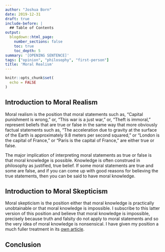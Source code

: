 ```yaml
---
author: "Joshua Born"
date: 2019-12-31
draft: true
include-before: |
  ## Table of Contents
output:
  blogdown::html_page:
    number_sections: false
    toc: true
    toc_depth: 5
summary: '[OPENING SENTENCE]'
tags: ["opinion", "philosophy", "first-person"]
title: 'Moral Realism'
---
```


```r
knitr::opts_chunk$set(
  echo = FALSE
)
```


## Introduction to Moral Realism

Moral realism is the position that moral statements such as, “Capital punishment is wrong,” or, “This war is a just war,” or, “Theft is immoral,” represent beliefs that are true or false in the same way that more obviously factual statements such as, “The acceleration due to gravity at the surface of the Earth is approximately 9.8 meters per second squared,” or “London is the capital of France,” or "Paris is the capital of France," are either true or false.

The major implication of interpreting moral statements as true or false is that moral knowledge is possible. Knowledge is often construed in philosophy as justified, true belief. If some moral statements are true and some are false, and if you can come up with good reasons for believing the true statements, then you can be said to have moral knowledge.


## Introduction to Moral Skepticism

Moral skepticism is the position either that moral knowledge is practically unobtainable or that moral knowledge is impossible. I subscribe to this latter version of this position and believe that moral knowledge is impossible, precisely because truth and falsity do not apply to moral statements and so the very idea of moral knowledge is nonsensical. I have given my position a much fuller treatment in its [own article](/moral-skepticism.html).


## Conclusion

